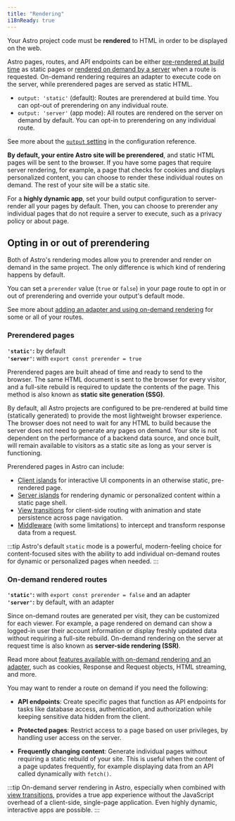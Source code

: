 ```yaml
---
title: "Rendering"
i18nReady: true
---
```


Your Astro project code must be **rendered** to HTML in order to be displayed on the web. 

Astro pages, routes, and API endpoints can be either [pre-rendered at build time](#prerendered-pages) as static pages or [rendered on demand by a server](#on-demand-rendered-routes) when a route is requested. On-demand rendering requires an adapter to execute code on the server, while prerendered pages are served as static HTML.

- `output: 'static'` (default): Routes are prerendered at build time. You can opt-out of prerendering on any individual route.
- `output: 'server'` (app mode): All routes are rendered on the server on demand by default. You can opt-in to prerendering on any individual route.

<ReadMore>See more about the [`output` setting](/en/reference/configuration-reference/#output) in the configuration reference.</ReadMore>

**By default, your entire Astro site will be prerendered**, and static HTML pages will be sent to the browser. If you have some pages that require server rendering, for example, a page that checks for cookies and displays personalized content, you can choose to render these individual routes on demand. The rest of your site will be a static site.

For a **highly dynamic app**, set your build output configuration to server-render all your pages by default. Then, you can choose to prerender any individual pages that do not require a server to execute, such as a privacy policy or about page.

## Opting in or out of prerendering

Both of Astro's rendering modes allow you to prerender and render on demand in the same project. The only difference is which kind of rendering happens by default.

You can set a `prerender` value (`true` or `false`) in your page route to opt in or out of prerendering and override your output's default mode.

<ReadMore>See more about [adding an adapter and using on-demand rendering](/en/guides/on-demand-rendering/) for some or all of your routes.</ReadMore>

### Prerendered pages

<p>

**`'static'`:** by default<br/>
**`'server'`:** with `export const prerender = true`
</p>

Prerendered pages are built ahead of time and ready to send to the browser. The same HTML document is sent to the browser for every visitor, and a full-site rebuild is required to update the contents of the page. This method is also known as **static site generation (SSG)**. 

By default, all Astro projects are configured to be pre-rendered at build time (statically generated) to provide the most lightweight browser experience. The browser does not need to wait for any HTML to build because the server does not need to generate any pages on demand. Your site is not dependent on the performance of a backend data source, and once built, will remain available to visitors as a static site as long as your server is functioning.

Prerendered pages in Astro can include:

- [Client islands](/en/concepts/islands/) for interactive UI components in an otherwise static, pre-rendered page.
- [Server islands]() for rendering dynamic or personalized content within a static page shell.
- [View transitions](/en/guides/view-transitions/) for client-side routing with animation and state persistence across page navigation.
- [Middleware](/en/guides/middleware/) (with some limitations) to intercept and transform response data from a request.

:::tip
Astro's default `static` mode is a powerful, modern-feeling choice for content-focused sites with the ability to add individual on-demand routes for dynamic or personalized pages when needed.
:::

### On-demand rendered routes

<p>

**`'static'`:** with `export const prerender = false` and an adapter<br />
**`'server'`:** by default, with an adapter
</p>
  
Since on-demand routes are generated per visit, they can be customized for each viewer. For example, a page rendered on demand can show a logged-in user their account information or display freshly updated data without requiring a full-site rebuild. On-demand rendering on the server at request time is also known as **server-side rendering (SSR)**.

<ReadMore>Read more about [features available with on-demand rendering and an adapter](/en/guides/on-demand-rendering/#on-demand-rendering-features), such as cookies, Response and Request objects, HTML streaming, and more.</ReadMore>

You may want to render a route on demand if you need the following:

- **API endpoints**: Create specific pages that function as API endpoints for tasks like database access, authentication, and authorization while keeping sensitive data hidden from the client.

- **Protected pages**: Restrict access to a page based on user privileges, by handling user access on the server.

- **Frequently changing content**: Generate individual pages without requiring a static rebuild of your site. This is useful when the content of a page updates frequently, for example displaying data from an API called dynamically with `fetch()`.

:::tip
On-demand server rendering in Astro, especially when combined with [view transitions](/en/guides/view-transitions/), provides a true app experience without the JavaScript overhead of a client-side, single-page application. Even highly dynamic, interactive apps are possible.
:::

